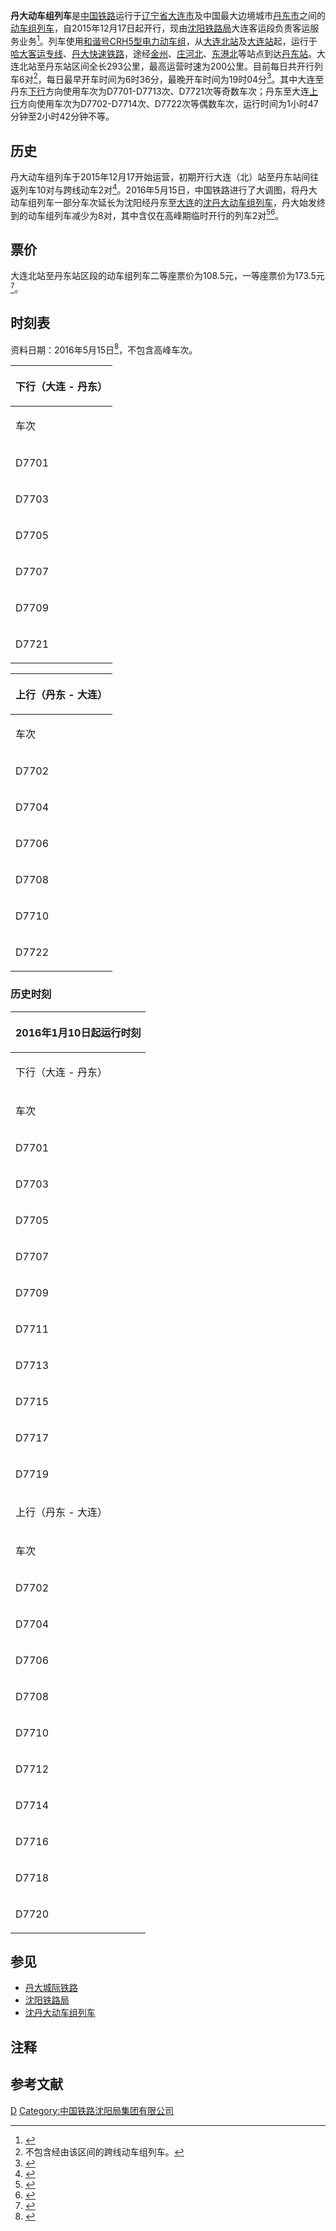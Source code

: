 {{Infobox CHNTrain
| name_bgcolor = blue
| Photo = Train D7704 stopping at Donggangbei Station.jpg
| Photoname = 由[[丹东站|丹东站]]始发开往[[大连北站|大连北站]]的D7706次列车停靠于[[东港北站|东港北站]]
| 国铁列车 = 丹大动车组列车
| 开行 = 2015年12月17日
| 铁路局 = [[沈阳铁路局|沈阳铁路局]]
| 客运段 = 大连客运段
| 等级 = [[普通动车组列车|动车组列车]]
| 曾用车次 = 
| 目前车次 = D7701-D7710次<br/>D7711-D7714次（高峰线）<br/>D7721-D7722次
| 运行区间 = [[大连北站|大连北站]]/[[大连站|大连站]] ↔ [[丹东站|丹东站]]
| 途径线路 = [[丹大快速铁路|丹大快速铁路]]
| 发车时间 = 
| 终到时间 = 
| 全程时间 = 
| 停靠 = 
| 车体 = [[和谐号CRH5型电力动车组|CRH5型电力动车组]]
}} 

'''丹大动车组列车'''是[[中国铁路|中国铁路]]运行于[[辽宁省|辽宁省]][[大连市|大连市]]及中国最大边境城市[[丹东市|丹东市]]之间的[[普通动车组列车|动车组列车]]，自2015年12月17日起开行，现由[[沈阳铁路局|沈阳铁路局]]大连客运段负责客运服务业务<ref>{{cite news|url=http://www.chinadaily.com.cn/micro-reading/interface_yidian/2015-12-17/14409517.html|title=东北地区首条滨海快速铁路12月17日开通运营|publisher=中国日报网|accessdate=2016-01-16|archive-date=2016-05-08|archive-url=https://web.archive.org/web/20160508045233/http://www.chinadaily.com.cn/micro-reading/interface_yidian/2015-12-17/14409517.html|dead-url=no}}</ref>。列车使用[[和谐号CRH5型电力动车组|和谐号CRH5型电力动车组]]，从[[大连北站|大连北站]]及[[大连站|大连站]]起，运行于[[哈大客运专线|哈大客运专线]]、[[丹大快速铁路|丹大快速铁路]]，途经[[金州站|金州]]、[[庄河北站|庄河北]]、[[东港北站|东港北]]等站点到达[[丹东站|丹东站]]。大连北站至丹东站区间全长293公里，最高运营时速为200公里。目前每日共开行列车6对<ref group="注">不包含经由该区间的跨线动车组列车。</ref>，每日最早开车时间为6时36分，最晚开车时间为19时04分<ref>{{cite news|url=http://www.zhuanghe.net/portal/portal.php?mod=view&aid=2173|title=全程票价114.5元 丹大快铁17日开通|publisher=庄河之窗|access-date=2016-01-16|archive-url=https://web.archive.org/web/20160509123308/http://www.zhuanghe.net/portal/portal.php?mod=view&aid=2173|archive-date=2016-05-09|dead-url=yes}}</ref>。其中大连至丹东[[下行线|下行]]方向使用车次为D7701-D7713次、D7721次等奇数车次；丹东至大连[[上行线|上行]]方向使用车次为D7702-D7714次、D7722次等偶数车次，运行时间为1小时47分钟至2小时42分钟不等。

==历史==
丹大动车组列车于2015年12月17开始运营，初期开行大连（北）站至丹东站间往返列车10对与跨线动车2对<ref>{{cite news|url=http://www.sytlj.com/ShowArticle.aspx?id=2,1970|title=丹大快速铁路开通运营|publisher=沈阳铁路局|accessdate=2016-01-16|archive-date=2016-10-18|archive-url=https://web.archive.org/web/20161018214846/http://www.sytlj.com/ShowArticle.aspx?id=2,1970|dead-url=no}}</ref>。2016年5月15日，中国铁路进行了大调图，将丹大动车组列车一部分车次延长为沈阳经丹东至[[大连|大连]]的[[沈丹大动车组列车|沈丹大动车组列车]]，丹大始发终到的动车组列车减少为8对，其中含仅在高峰期临时开行的列车2对<ref>{{cite news|url=http://ln.people.com.cn/n2/2016/0420/c339824-28183441.html|title=铁路全国大调图5月15日实施 丹大线变化较大|publisher=人民网|accessdate=2016-10-16|archive-date=2016-06-04|archive-url=https://web.archive.org/web/20160604132548/http://ln.people.com.cn/n2/2016/0420/c339824-28183441.html|dead-url=no}}</ref><ref>{{cite news|url=http://toutiao.com/i6271048304566469122/|title=重磅·沈丹大跨线动车组列车将增至7对 5月15日铁路大调图方案公布|publisher=今日头条}}</ref>。

== 票价 ==
大连北站至丹东站区段的动车组列车二等座票价为108.5元，一等座票价为173.5元<ref>{{cite news|url=http://epaper.syd.com.cn/sywb/html/2015-12/17/content_1103369.htm|title=东北首条滨海快速铁路今日起开通|publisher=沈阳网}}{{Dead link|date=2019年2月 |bot=InternetArchiveBot |fix-attempted=yes }}</ref>。

== 时刻表 ==
资料日期：2016年5月15日<ref>{{cite web|url=https://kyfw.12306.cn/otn/leftTicket/init|title=旅客列车时刻表查询|publisher=中国铁路客户服务中心|accessdate=2016-01-16|archive-date=2015-06-27|archive-url=https://web.archive.org/web/20150627085340/https://kyfw.12306.cn/otn/leftTicket/init|dead-url=no}}</ref>，不包含高峰车次。

{| class="wikitable sortable"
! colspan=7 | 下行（大连 - 丹东）
|-
! 车次 !! 始发站 !! 终到站 !! 始发时间 !! 终到时间 !! 耗时 !! 经停车站
|-
| D7701 || 大连北 || 丹东 || 07:54 || 10:36 || 2小时42分 || 金州、广宁寺、登沙河、杏树屯、皮口、<br/>花园口、庄河北、青堆、大孤山、东港北
|-
| D7703 || 大连北 || 丹东 || 09:23 || 11:00 || 1小时47分 || 庄河北
|-
| D7705 || 大连 || 丹东 || 13:08 || 15:07 || 1小时59分 || 庄河北
|-
| D7707 || 大连北 || 丹东 || 13:39 || 16:02 || 2小时23分 || 金州、城子坦、花园口、庄河北、青堆、东港北、丹东西
|-
| D7709 || 大连北 || 丹东 || 18:36 || 20:41 || 2小时5分 || 金州、登沙河、城子坦、庄河北
|-
| D7721 || 大连北 || 丹东 || 19:04 || 20:51 || 1小时47分 || 庄河北
|}

{| class="wikitable sortable"
! colspan=7 | 上行（丹东 - 大连）
|-
! 车次 !! 始发站 !! 终到站 !! 始发时间 !! 终到时间 !! 耗时 !! 经停车站
|-
| D7702 || 丹东 || 大连 || 10:12 || 12:10 || 1小时58分 || 庄河北
|-
| D7704 || 丹东 || 大连北 || 11:40 || 13:52 || 2小时12分 || 东港北、庄河北、城子坦、登沙河、金州
|-
| D7706 || 丹东 || 大连北 || 15:43 || 18:06 || 2小时23分 || 东港北、青堆、庄河北、城子坦、杏树屯、广宁寺、金州
|-
| D7708 || 丹东 || 大连北 || 16:28 || 18:45 || 2小时17分 || 丹东西、东港北、大孤山、花园口、登沙河、金州
|-
| D7710 || 丹东 || 大连北 || 17:20 || 19:44 || 2小时24分 || 东港北、北井子、大孤山、庄河北、皮口、登沙河、金州
|-
| D7722 || 丹东 || 大连北 || 06:36 || 08:30 || 1小时54分 || 东港北、庄河北
|}

=== 历史时刻 ===

{| class="wikitable mw-collapsible mw-collapsed"
! colspan="6"|2016年1月10日起运行时刻
|-
! colspan=6 | 下行（大连 - 丹东）
|-
! 车次 !! 始发站 !! 终到站 !! 始发时间 !! 终到时间 !! 耗时
|-
| D7701 || 大连北 || 丹东 || 07:00 || 09:29 || 2小时29分
|-
| D7703 || 大连北 || 丹东 || 07:45 || 10:20 || 2小时35分
|-
| D7705 || 大连北 || 丹东 || 09:00 || 10:45 || 1小时45分
|-
| D7707 || 大连北 || 丹东 || 10:00 || 12:17 || 2小时17分
|-
| D7709 || 大连北 || 丹东 || 11:00 || 13:17 || 2小时17分
|-
| D7711 || 大连 || 丹东 || 11:18 || 13:55 || 2小时37分
|-
| D7713 || 大连 || 丹东 || 13:00 || 14:59 || 1小时59分
|-
| D7715 || 大连北 || 丹东 || 15:00 || 17:17 || 2小时17分
|-
| D7717 || 大连北 || 丹东 || 15:52 || 18:10 || 2小时18分
|-
| D7719 || 大连北 || 丹东 || 17:30 || 19:59 || 2小时29分
|-
! colspan=6 | 上行（丹东 - 大连）
|-
! 车次 !! 始发站 !! 终到站 !! 始发时间 !! 终到时间 !! 耗时
|-
| D7702 || 丹东 || 大连 || 09:00 || 10:58 || 1小时58分
|-
| D7704 || 丹东 || 大连 || 09:56 || 12:42 || 2小时42分
|-
| D7706 || 丹东 || 大连北 || 11:00 || 13:17 || 2小时17分
|-
| D7708 || 丹东 || 大连北 || 12:00 || 14:17 || 2小时17分
|-
| D7710 || 丹东 || 大连北 || 13:00 || 14:45 || 1小时45分
|-
| D7712 || 丹东 || 大连北 || 14:00 || 16:17 || 2小时17分
|-
| D7714 || 丹东 || 大连北 || 14:50 || 17:07 || 2小时17分
|-
| D7716 || 丹东 || 大连北 || 15:30 || 18:05 || 2小时35分
|-
| D7718 || 丹东 || 大连北 || 17:42 || 20:05 || 2小时23分
|-
| D7720 || 丹东 || 大连北 || 18:30 || 20:35 || 2小时05分
|}

== 参见 ==
* [[丹大城际铁路|丹大城际铁路]]
* [[沈阳铁路局|沈阳铁路局]]
* [[沈丹大动车组列车|沈丹大动车组列车]]

== 注释 ==
{{reflist|group="注"}}

== 参考文献 ==
{{reflist}}

{{中国动车组列车车次}}
{{沈阳铁路局}}

[[Category:中国铁路动车组列车车次|D]]
[[Category:中国铁路沈阳局集团有限公司|Category:中国铁路沈阳局集团有限公司]]